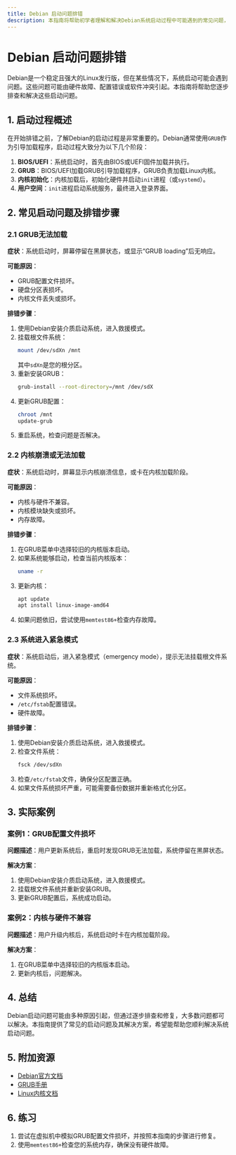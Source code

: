 ```yaml
---
title: Debian 启动问题排错
description: 本指南将帮助初学者理解和解决Debian系统启动过程中可能遇到的常见问题，并提供详细的排错步骤和实际案例。
---
```


# Debian 启动问题排错

Debian是一个稳定且强大的Linux发行版，但在某些情况下，系统启动可能会遇到问题。这些问题可能由硬件故障、配置错误或软件冲突引起。本指南将帮助您逐步排查和解决这些启动问题。

## 1. 启动过程概述

在开始排错之前，了解Debian的启动过程是非常重要的。Debian通常使用`GRUB`作为引导加载程序，启动过程大致分为以下几个阶段：

1. **BIOS/UEFI**：系统启动时，首先由BIOS或UEFI固件加载并执行。
2. **GRUB**：BIOS/UEFI加载GRUB引导加载程序，GRUB负责加载Linux内核。
3. **内核初始化**：内核加载后，初始化硬件并启动`init`进程（或`systemd`）。
4. **用户空间**：`init`进程启动系统服务，最终进入登录界面。

## 2. 常见启动问题及排错步骤

### 2.1 GRUB无法加载

**症状**：系统启动时，屏幕停留在黑屏状态，或显示“GRUB loading”后无响应。

**可能原因**：
- GRUB配置文件损坏。
- 硬盘分区表损坏。
- 内核文件丢失或损坏。

**排错步骤**：
1. 使用Debian安装介质启动系统，进入救援模式。
2. 挂载根文件系统：
   ```bash
   mount /dev/sdXn /mnt
   ```
   其中`sdXn`是您的根分区。
3. 重新安装GRUB：
   ```bash
   grub-install --root-directory=/mnt /dev/sdX
   ```
4. 更新GRUB配置：
   ```bash
   chroot /mnt
   update-grub
   ```
5. 重启系统，检查问题是否解决。

### 2.2 内核崩溃或无法加载

**症状**：系统启动时，屏幕显示内核崩溃信息，或卡在内核加载阶段。

**可能原因**：
- 内核与硬件不兼容。
- 内核模块缺失或损坏。
- 内存故障。

**排错步骤**：
1. 在GRUB菜单中选择较旧的内核版本启动。
2. 如果系统能够启动，检查当前内核版本：
   ```bash
   uname -r
   ```
3. 更新内核：
   ```bash
   apt update
   apt install linux-image-amd64
   ```
4. 如果问题依旧，尝试使用`memtest86+`检查内存故障。

### 2.3 系统进入紧急模式

**症状**：系统启动后，进入紧急模式（emergency mode），提示无法挂载根文件系统。

**可能原因**：
- 文件系统损坏。
- `/etc/fstab`配置错误。
- 硬件故障。

**排错步骤**：
1. 使用Debian安装介质启动系统，进入救援模式。
2. 检查文件系统：
   ```bash
   fsck /dev/sdXn
   ```
3. 检查`/etc/fstab`文件，确保分区配置正确。
4. 如果文件系统损坏严重，可能需要备份数据并重新格式化分区。

## 3. 实际案例

### 案例1：GRUB配置文件损坏

**问题描述**：用户更新系统后，重启时发现GRUB无法加载，系统停留在黑屏状态。

**解决方案**：
1. 使用Debian安装介质启动系统，进入救援模式。
2. 挂载根文件系统并重新安装GRUB。
3. 更新GRUB配置后，系统成功启动。

### 案例2：内核与硬件不兼容

**问题描述**：用户升级内核后，系统启动时卡在内核加载阶段。

**解决方案**：
1. 在GRUB菜单中选择较旧的内核版本启动。
2. 更新内核后，问题解决。

## 4. 总结

Debian启动问题可能由多种原因引起，但通过逐步排查和修复，大多数问题都可以解决。本指南提供了常见的启动问题及其解决方案，希望能帮助您顺利解决系统启动问题。

## 5. 附加资源

- [Debian官方文档](https://www.debian.org/doc/)
- [GRUB手册](https://www.gnu.org/software/grub/manual/grub/)
- [Linux内核文档](https://www.kernel.org/doc/)

## 6. 练习

1. 尝试在虚拟机中模拟GRUB配置文件损坏，并按照本指南的步骤进行修复。
2. 使用`memtest86+`检查您的系统内存，确保没有硬件故障。
